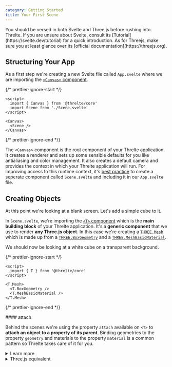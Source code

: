 ```yaml
---
category: Getting Started
title: Your First Scene
---
```


<Tip type="info">
  You should be versed in both Svelte and Three.js before rushing into Threlte. If you are unsure
  about Svelte, consult its [Tutorial](https://svelte.dev/tutorial) for a quick introduction. As for
  Threejs, make sure you at least glance over its [official documentation](https://threejs.org).
</Tip>

## Structuring Your App

As a first step we're creating a new Svelte file called `App.svelte` where we are importing the [`<Canvas>` component](/docs/reference/core/canvas).

{/* prettier-ignore-start */}
```svelte title="App.svelte"
<script>
  import { Canvas } from '@threlte/core'
  import Scene from './Scene.svelte'
</script>

<Canvas>
  <Scene />
</Canvas>
```
{/* prettier-ignore-end */}

The `<Canvas>` component is the root component of your Threlte application. It creates a
renderer and sets up some sensible defaults for you like antialiasing and color management.
It also creates a default camera and provides the context in which your Threlte application
will run. For improving access to this runtime context, it's <a href="/docs/learn/basics/context">best practice</a>
to create a seperate component called `Scene.svelte` and including it in our `App.svelte` file.

## Creating Objects

At this point we're looking at a blank screen. Let's add a simple cube to it.

In `Scene.svelte`, we're importing the [`<T>` component](/docs/reference/core/t) which is
the **main building block** of your Threlte application. It's a **generic
component** that we use to render **any Three.js object**. In this case we're creating a
[`THREE.Mesh`](https://threejs.org/docs/index.html#api/en/objects/Mesh) which is made up from
a [`THREE.BoxGeometry`](https://threejs.org/docs/index.html#api/en/geometries/BoxGeometry) and
a [`THREE.MeshBasicMaterial`](https://threejs.org/docs/index.html#api/en/materials/MeshBasicMaterial).

We should now be looking at a white cube on a transparent background.

{/* prettier-ignore-start */}
```svelte title="Scene.svelte" {1-8}+
<script>
  import { T } from '@threlte/core'
</script>

<T.Mesh>
  <T.BoxGeometry />
  <T.MeshBasicMaterial />
</T.Mesh>
```
{/* prettier-ignore-end */}

<Example
  path="first-scene/step-1"
  hideCode
/>

<Tip type="info">
  #### attach

Behind the scenes we're using the property `attach` available on `<T>` to **attach an object to a property of
its parent**. Binding geometries to the property `geometry` and materials to the property `material` is a common
pattern so Threlte takes care of it for you.

  <details>
	<summary>
      Learn more
    </summary>

    We're using the property `attach` available on `<T>` to
    **attach an object to a property of its parent**. In our case we're **attaching** the underlying Three.js
    object of `<T.BoxGeometry>` to the property `geometry` of the `<T.Mesh>` component. We're also attaching
    the underlying Three.js object of `<T.MeshBasicMaterial>` to the property `material` of the `<T.Mesh>` component.

    {/* prettier-ignore-start */}
    ```svelte title="Scene.svelte"
    <script>
      import { T } from '@threlte/core'
    </script>

    <T.Mesh>
      <T.BoxGeometry attach="geometry" />
      <T.MeshBasicMaterial attach="material" />
    </T.Mesh>
    ```
    {/* prettier-ignore-end */}

    Binding geometries to the property `geometry` and materials to the property `material` is a common
    pattern so Threlte will take care of it. It checks for the properties `isMaterial` and `isGeometry` on
    the underlying Three.js object and attaches it to the correct property.

  </details>
</Tip>

<details>
	<summary>
		Three.js equivalent
	</summary>
  ```ts
  // creating the objects
  const geometry = new THREE.BoxGeometry()
  const material = new THREE.MeshBasicMaterial()
  const mesh = new THREE.Mesh()

// "attaching" the objects
mesh.geometry = geometry
mesh.material = material

````
</details>

## Modifying Objects


That cube is still a bit boring. Let's add some color to it, and make it a bit bigger! We also want to move it up a little to highlight it. We can do this by passing props to the
`<T>` component.

{/* prettier-ignore-start */}
```svelte title="Scene.svelte" {5-7}m
<script>
import { T } from '@threlte/core'
</script>

<T.Mesh position.y={1}>
<T.BoxGeometry args={[1, 2, 1]} />
<T.MeshBasicMaterial color="hotpink" />
</T.Mesh>
````

{/* prettier-ignore-end */}

<Example
  path="first-scene/step-2"
  hideCode
/>

Threlte automatically generates props for `<T>` based on the underlying Three.js object. This means you can easily guess most `<T>` props
based on the <a href="https://threejs.org/docs/index.html#manual/en/introduction/Creating-a-scene">Three.js docs</a> for the class you are using.

<details>
  <summary>
    Three.js equivalent
  </summary>

```ts
const mesh = new THREE.Mesh()
const geometry = new THREE.BoxGeometry(1, 2, 1)
const material = new THREE.MeshBasicMaterial()
mesh.position.y = 1
material.color.set('hotpink')
```

</details>

The special **args** prop we use in `<T.BoxGeometry>` corresponds to the
object's constructor arguments. Props interpreted from the underlying Three.js
object are called **auto props**, like `color` in our `<T.MeshBasicMaterial>`.
Leveraging Threlte's **Pierced Props** you can directly assigned to attributes
of props like `position.y` in our `<T.Mesh>`.

<details>
	<summary>
		Learn more
	</summary>
	#### `args`

    In Three.js objects are classes that are instantiated. These classes can
    receive one-time constructor arguments (`new THREE.SphereGeometry(1, 32)`). In
    Threlte, constructor arguments are always passed as an array via the prop
    `args`. If `args` change later on, the object must naturally get reconstructed
    from scratch!

    #### Auto Props

    For all other props, Threlte tries to automatically interpret props passed to `<T>` component.

    **Step 1.** *Find Properties* - First, Threlte will try to find the **property
    on the underlying Three.js object** based on the **name of the prop**. In our
    example, [`color` is a property of
    `THREE.MeshBasicMaterial`](https://threejs.org/docs/index.html#api/en/materials/MeshBasicMaterial.color).

    **Step 2.** *Try `set` Methods* - Next, Threlte will look for a `set` method
    on that property and use it to set the new value. In our example it will call
    `material.color.set('hotpink')` to set the color of our material.

    **Step 3.** *Try setting the property directly* - If there's no `set` method,
    it will try to set the property directly. In our example, this equated to
    `mesh.position.y = 1`.

    **Step 4.** *Check for array values* - When setting a property that accepts
    more than one value (such as a `THREE.Vector3`: `vec3.set(1, 2, 3)`), we can
    pass an array as a prop.

    **Step 5.** *Keep the prop type constant for the lifetime of the component* -
    If the prop value changes, Threlte will try to set the property again. If the
    type of the prop value changes, Threlte won't be able to reliably do that. For
    instance the type of the value of a variable that is used as a prop should not
    change from a single number to an array of numbers.

    #### Pierced Props

    Because the property `position` of our `THREE.Mesh` is a `THREE.Vector3`, it
    also has `x`, `y` and `z` properties which we can set directly via
    dot-notation, we call this **Pierced Props**.

</details>

<Tip
  type="tip"
  title="Primitive Values"
>
  From a performance perspective, it's often better to use pierced props because
  [primitive](https://developer.mozilla.org/en-US/docs/Glossary/Primitive) prop values can safely be
  compared for equality. This means that if the value of a prop doesn't change, Threlte will skip
  any updates to the underlying Three.js object.
</Tip>

<Tip
  type="warning"
  title="Constant prop types"
>
  The type of an inferred prop (or "auto prop") must be constant. This means that the type of a prop
  must not change for the lifetime of the component. For instance you can't use a variable as a prop
  that is an array of numbers and then later on change the value of that variable to a single
  number. This is considered a type change and therefore not allowed.
</Tip>

## Pointing the Camera

We're still staring at the side of a cube, let's add a camera and offset it from the center:

{/* prettier-ignore-start */}
```svelte title="Scene.svelte" {5-11}+
<script>
  import { T } from '@threlte/core'
</script>

<T.PerspectiveCamera
  makeDefault
  position={[10, 10, 10]}
  on:create={({ ref }) => {
    ref.lookAt(0, 1, 0)
  }}
/>

<T.Mesh position.y={1}>
  <T.BoxGeometry args={[1, 2, 1]} />
  <T.MeshBasicMaterial color="hotpink" />
</T.Mesh>
```
{/* prettier-ignore-end */}

<Example
  path="first-scene/step-3"
  hideCode
/>

We're again using the `<T>` component to create a [`THREE.PerspectiveCamera`](https://threejs.org/docs/index.html#api/en/cameras/PerspectiveCamera).
We're also passing a `makeDefault` prop which will make this camera the default camera of our application.
The renderer now uses this camera to render our scene.

<Tip type="info">
  #### Events

Threlte supports listening to certain <a href="/docs/reference/core/t#events">events on `<T>` components</a>. Here, we use the `create`
event to get a reference to the underlying Three.js object as soon as it's created and use the method `lookAt` to look at the cube.

</Tip>

## Enabling Interactivity

Let's say we want to scale our cube as soon as we hover over it. We first have to import the
[plugin](/docs/learn/advanced/plugins) [`interactivity`](/docs/reference/extras/interactivity) from
[`@threlte/extras`](/docs/reference/extras/getting-started) and invoke it in our Scene.svelte file;
We can now add interaction event listeners to our `<T>` components. We will add `pointerenter` and
`pointerleave` event listeners to our cube. In the event handlers we'll update the value of a Svelte spring store
and apply the stores value to the property `scale` of the component `<T.Mesh>`.

{/* prettier-ignore-start */}
```svelte title="Scene.svelte" {3-4,6-7,20-22}+
<script>
  import { T } from '@threlte/core'
  import { interactivity } from '@threlte/extras'
  import { spring } from 'svelte/motion'

  interactivity()
  const scale = spring(1)
</script>

<T.PerspectiveCamera
  makeDefault
  position={[10, 10, 10]}
  on:create={({ ref }) => {
    ref.lookAt(0, 1, 0)
  }}
/>

<T.Mesh
  position.y={1}
  scale={$scale}
  on:pointerenter={() => scale.set(1.5)}
  on:pointerleave={() => scale.set(1)}
>
  <T.BoxGeometry args={[1, 2, 1]} />
  <T.MeshBasicMaterial color="hotpink" />
</T.Mesh>
```
{/* prettier-ignore-end */}

<Example
  path="first-scene/step-4"
  hideCode
/>

<Tip type="info" title="Automatic Vector & Scalar Detection">
  You might have noticed that we're only passing a single number to the prop `scale` on `<T.Mesh>`. Threlte automatically
  figures out whether you are passing an array or a number and uses the appropriate underlying Three.js method.

  <details>
    <summary>
      Learn more
    </summary>
    The component `<T>` will first look for a property `setScalar` on	the underlying Three.js object and use that method if
    only a single number is passed. This is equivalent to calling `scale.setScalar($scale)`.
  </details>
</Tip>

<Tip
  type="tip"
  title="Realtime Variables"
>
  When working with realtime apps where variables e.g. position and rotation change constantly, an
  easy way observe the values is with [live
  expressions](https://developer.chrome.com/docs/devtools/console/live-expressions/).
</Tip>

## Adding Animation

Let's add some motion to our cube. We will use Threlte's [`useTask`](/docs/reference/core/hooks#useTask) hook to tap
into Threlte's **unified frame loop** and run a function on every frame. We again use a Pierced Prop to let the
cube rotate around its y-axis.

{/* prettier-ignore-start */}
```svelte title="Scene.svelte" {2}m {9-12,24}+
<script>
  import { T, useTask } from '@threlte/core'
  import { interactivity } from '@threlte/extras'
  import { spring } from 'svelte/motion'

  interactivity()
  const scale = spring(1)

  let rotation = 0
  useTask((delta) => {
    rotation += delta
  })
</script>

<T.PerspectiveCamera
  makeDefault
  position={[10, 10, 10]}
  on:create={({ ref }) => {
    ref.lookAt(0, 1, 0)
  }}
/>

<T.Mesh
  rotation.y={rotation}
  position.y={1}
  scale={$scale}
  on:pointerenter={() => scale.set(1.5)}
  on:pointerleave={() => scale.set(1)}
>
  <T.BoxGeometry args={[1, 2, 1]} />
  <T.MeshBasicMaterial color="hotpink" />
</T.Mesh>
```
{/* prettier-ignore-end */}

<Example
  path="first-scene/step-5"
  hideCode
/>

`useTask` registers a callback that will be invoked on every frame. The function receives two arguments: the
current state of the Threlte application (the same context available via the
[`useThrelte`](/docs/reference/core/hooks#useTask)) and the time delta since the last frame. We use
the delta to update the rotation
[independent of the frame rate](https://developer.mozilla.org/en-US/docs/Web/API/window/requestAnimationFrame)
– the cube will rotate at the same speed regardless of the frame rate.

## Adjusting the Lighting

We're almost done. Let's add some shading to our cube and a light source. We'll use a
`THREE.MeshStandardMaterial` on our cube and a `THREE.DirectionalLight` to illuminate our scene.

{/* prettier-ignore-start */}
```svelte title="Scene.svelte" {32}m {22}+
<script>
  import { T, useTask } from '@threlte/core'
  import { interactivity } from '@threlte/extras'
  import { spring } from 'svelte/motion'

  interactivity()
  const scale = spring(1)
  let rotation = 0
  useTask((delta) => {
    rotation += delta
  })
</script>

<T.PerspectiveCamera
  makeDefault
  position={[10, 10, 10]}
  on:create={({ ref }) => {
    ref.lookAt(0, 1, 0)
  }}
/>

<T.DirectionalLight position={[0, 10, 10]} />

<T.Mesh
  rotation.y={rotation}
  position.y={1}
  scale={$scale}
  on:pointerenter={() => scale.set(1.5)}
  on:pointerleave={() => scale.set(1)}
>
  <T.BoxGeometry args={[1, 2, 1]} />
  <T.MeshStandardMaterial color="hotpink" />
</T.Mesh>
```
{/* prettier-ignore-end */}

<Example
  path="first-scene/step-6"
  hideCode
/>

## Casting Shadows

We would like our cube to cast a shadow. To do so, we need a floor for it to cast a shadow _on_,
so we add a new `<T.Mesh>` but this time with `<T.CircleGeometry>`. To enable shadows, we need to
set `castShadow` on both the light and our cube, and set `receiveShadow` on our new floor:

{/* prettier-ignore-start */}

```svelte title="Scene.svelte" {22}m {30,36-39}+
<script>
  import { T, useTask } from '@threlte/core'
  import { interactivity } from '@threlte/extras'
  import { spring } from 'svelte/motion'

  interactivity()
  const scale = spring(1)
  let rotation = 0
  useTask((delta) => {
    rotation += delta
  })
</script>

<T.PerspectiveCamera
  makeDefault
  position={[10, 10, 10]}
  on:create={({ ref }) => {
    ref.lookAt(0, 1, 0)
  }}
/>

<T.DirectionalLight
  position={[0, 10, 10]}
  castShadow
/>

<T.Mesh
  rotation.y={rotation}
  position.y={1}
  scale={$scale}
  on:pointerenter={() => scale.set(1.5)}
  on:pointerleave={() => scale.set(1)}
  castShadow
>
  <T.BoxGeometry args={[1, 2, 1]} />
  <T.MeshStandardMaterial color="hotpink" />
</T.Mesh>

<T.Mesh
  rotation.x={-Math.PI / 2}
  receiveShadow
>
  <T.CircleGeometry args={[4, 40]} />
  <T.MeshStandardMaterial color="white" />
</T.Mesh>
```

<Example
  path="first-scene/step-7"
  hideCode
/>

## Conclusion

Congratulations, you've just created your first Three.js scene with Threlte! It includes important
Three.js and Threlte concepts and should give you a good starting point for your first Threlte project.
